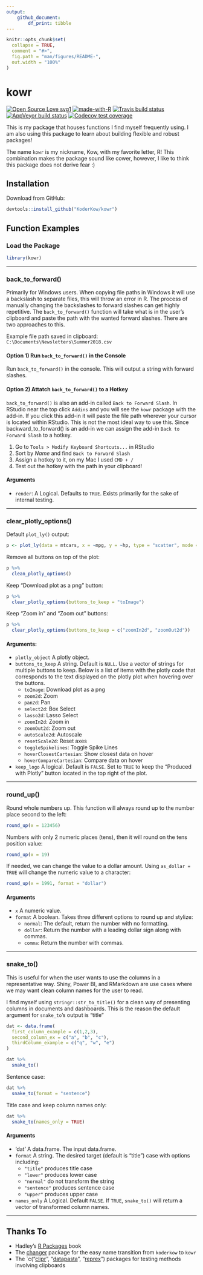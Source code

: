 ```yaml
---
output: 
    github_document:
        df_print: tibble
---
```


<!-- README.md is generated from README.Rmd. Please edit that file -->

```r
knitr::opts_chunk$set(
  collapse = TRUE,
  comment = "#>",
  fig.path = "man/figures/README-",
  out.width = "100%"
)
```
# kowr

<!-- badges: start -->
[![Open Source Love svg1](https://badges.frapsoft.com/os/v1/open-source.svg?v=103)](https://github.com/ellerbrock/open-source-badges/)
[![made-with-R](https://img.shields.io/badge/Made%20with-R-1f425f.svg)](https://www.r-project.org/)
[![Travis build status](https://travis-ci.org/KoderKow/kowr.svg?branch=master)](https://travis-ci.org/KoderKow/kowr)
[![AppVeyor build status](https://ci.appveyor.com/api/projects/status/github/KoderKow/kowr?branch=master&svg=true)](https://ci.appveyor.com/project/KoderKow/kowr)
[![Codecov test coverage](https://codecov.io/gh/KoderKow/kowr/branch/master/graph/badge.svg)](https://codecov.io/gh/KoderKow/kowr?branch=master)
<!-- badges: end -->

This is my package that houses functions I find myself frequently using. I am also using this package to learn about building flexible and robust packages!

The name `kowr` is my nickname, Kow, with my favorite letter, R! This combination makes the package sound like cower, however, I like to think this package does not derive fear :)

## Installation

Download from GitHub:

``` r
devtools::install_github("KoderKow/kowr")
```

## Function Examples

### Load the Package

```r
library(kowr)
```

<hr>

### back_to_forward()

Primarily for Windows users. When copying file paths in Windows it will use a backslash to separate files, this will throw an error in R. The process of manually changing the backslashes to forward slashes can get highly repetitive. The `back_to_forward()` function will take what is in the user's clipboard and paste the path with the wanted forward slashes. There are two approaches to this.

Example file path saved in clipboard: `C:\Documents\Newsletters\Summer2018.csv`

#### Option 1) Run `back_to_forward()` in the Console

Run `back_to_forward()` in the console. This will output a string with forward slashes.

#### Option 2) Attatch `back_to_forward()` to a Hotkey

`back_to_forward()` is also an add-in called `Back to Forward Slash`. In RStudio near the top click `Addins` and you will see the `kowr` package with the add-in. If you click this add-in it will paste the file path wherever your cursor is located within RStudio. This is not the most ideal way to use this. Since backward_to_forward() is an add-in we can assign the add-in `Back to Forward Slash` to a hotkey.

1. Go to `Tools > Modify Keyboard Shortcuts...` in RStudio
2. Sort by *Name* and find `Back to Forward Slash`
3. Assign a hotkey to it, on my Mac I used `CMD + /`
4. Test out the hotkey with the path in your clipboard!

#### Arguments

- `render`: A Logical. Defaults to `TRUE`. Exists primarily for the sake of internal testing.

<hr>

### clear_plotly_options()

Default `plot_ly()` output:

``` r
p <- plot_ly(data = mtcars, x = ~mpg, y = ~hp, type = "scatter", mode = "markers")
```

Remove all buttons on top of the plot:

``` r
p %>% 
  clean_plotly_options()
```

Keep "Download plot as a png" button:

``` r
p %>%
  clear_plotly_options(buttons_to_keep = "toImage")
```

Keep "Zoom in" and "Zoom out" buttons:

``` r
p %>%
  clear_plotly_options(buttons_to_keep = c("zoomIn2d", "zoomOut2d"))
```

#### Arguments:

- `plotly_object` A plotly object.
- `buttons_to_keep` A string. Default is `NULL`. Use a vector of strings for multiple buttons to keep. Below is a list of items with the plotly code that corresponds to the text displayed on the plotly plot when hovering over the buttons.
  - `toImage`: Download plot as a png
  - `zoom2d`: Zoom
  - `pan2d`: Pan
  - `select2d`: Box Select
  - `lasso2d`: Lasso Select
  - `zoomIn2d`: Zoom in
  - `zoomOut2d`: Zoom out
  - `autoScale2d`: Autoscale
  - `resetScale2d`: Reset axes
  - `toggleSpikelines`: Toggle Spike Lines
  - `hoverClosestCartesian`: Show closest data on hover
  - `hoverCompareCartesian`: Compare data on hover
- `keep_logo` A logical. Default is `FALSE`. Set to `TRUE` to keep the "Produced with Plotly" button located in the top right of the plot.

<hr>

### round_up()

Round whole numbers up. This function will always round up to the number place second to the left:

```r
round_up(x = 123456)
```

Numbers with only 2 numeric places (tens), then it will round on the tens position value:

```r
round_up(x = 19)
```

If needed, we can change the value to a dollar amount. Using `as_dollar = TRUE` will change the numeric value to a character:

```r
round_up(x = 1991, format = "dollar")
```

#### Arguments

- `x` A numeric value.
- `format` A boolean. Takes three different options to round up and stylize:
  - `normal`: The default, return the number with no formatting.
  - `dollar`: Return the number with a leading dollar sign along with commas.
  - `comma`: Return the number with commas.

<hr>

### snake_to()

This is useful for when the user wants to use the columns in a representative way. Shiny, Power BI, and RMarkdown are use cases where we may want clean column names for the user to read.

I find myself using `stringr::str_to_title()` for a clean way of presenting columns in documents and dashboards. This is the reason the default argument for `snake_to`'s output is "title"

```r
dat <- data.frame(
  first_column_example = c(1,2,3),
  second_column_ex = c("a", "b", "c"),
  thirdColumn_example = c("q", "w", "e")
)

dat %>%
  snake_to()
```

Sentence case:

```r
dat %>%
  snake_to(format = "sentence")
```

Title case and keep column names only:

```r
dat %>%
  snake_to(names_only = TRUE)
```

#### Arguments

- 'dat' A data.frame. The input data.frame.
- `format` A string. The desired target (default is "title") case with options including:
  - `"title"` produces title case
  - `"lower"` produces lower case
  - `"normal"` do not transform the string
  - `"sentence"` produces sentence case
  - `"upper"` produces upper case
- `names_only` A Logical. Default `FALSE`. If `TRUE`, `snake_to()` will return a vector of transformed column names.

<hr>

## Thanks To

- Hadley's [R Packages](http://r-pkgs.had.co.nz/) book
- The [changer](https://github.com/helske/changer) package for the easy name transition from `koderkow` to `kowr`
- The `c("[clipr](https://github.com/mdlincoln/clipr)", "[datapasta](https://github.com/MilesMcBain/datapasta)", "[reprex](https://github.com/tidyverse/reprex)") packages for testing methods involving clipboards

